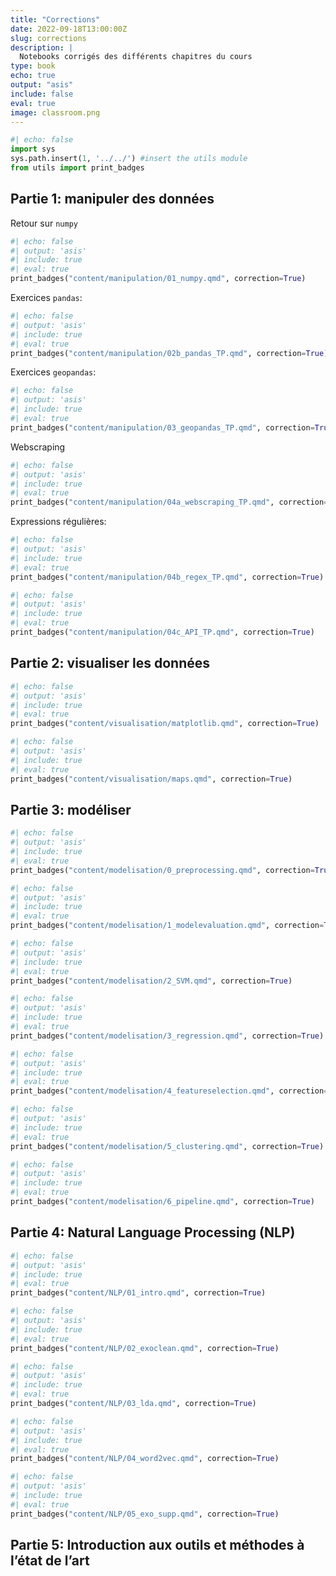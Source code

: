 ```yaml
---
title: "Corrections"
date: 2022-09-18T13:00:00Z
slug: corrections
description: |
  Notebooks corrigés des différents chapitres du cours
type: book
echo: true
output: "asis"
include: false
eval: true
image: classroom.png
---
```


::: {.cell .markdown}
```python
#| echo: false
import sys
sys.path.insert(1, '../../') #insert the utils module
from utils import print_badges
```
:::

## Partie 1: manipuler des données

Retour sur `numpy`

::: {.cell .markdown}
```python
#| echo: false
#| output: 'asis'
#| include: true
#| eval: true
print_badges("content/manipulation/01_numpy.qmd", correction=True)
```
:::

Exercices `pandas`:

::: {.cell .markdown}
```python
#| echo: false
#| output: 'asis'
#| include: true
#| eval: true
print_badges("content/manipulation/02b_pandas_TP.qmd", correction=True)
```
:::

Exercices `geopandas`:

::: {.cell .markdown}
```python
#| echo: false
#| output: 'asis'
#| include: true
#| eval: true
print_badges("content/manipulation/03_geopandas_TP.qmd", correction=True)
```
:::

Webscraping

::: {.cell .markdown}
```python
#| echo: false
#| output: 'asis'
#| include: true
#| eval: true
print_badges("content/manipulation/04a_webscraping_TP.qmd", correction=True)
```
:::

Expressions régulières:

::: {.cell .markdown}
```python
#| echo: false
#| output: 'asis'
#| include: true
#| eval: true
print_badges("content/manipulation/04b_regex_TP.qmd", correction=True)
```
:::

::: {.cell .markdown}
```python
#| echo: false
#| output: 'asis'
#| include: true
#| eval: true
print_badges("content/manipulation/04c_API_TP.qmd", correction=True)
```
:::

## Partie 2: visualiser les données


::: {.cell .markdown}
```python
#| echo: false
#| output: 'asis'
#| include: true
#| eval: true
print_badges("content/visualisation/matplotlib.qmd", correction=True)
```
:::

::: {.cell .markdown}
```python
#| echo: false
#| output: 'asis'
#| include: true
#| eval: true
print_badges("content/visualisation/maps.qmd", correction=True)
```
:::


## Partie 3: modéliser

::: {.cell .markdown}
```python
#| echo: false
#| output: 'asis'
#| include: true
#| eval: true
print_badges("content/modelisation/0_preprocessing.qmd", correction=True)
```
:::

::: {.cell .markdown}
```python
#| echo: false
#| output: 'asis'
#| include: true
#| eval: true
print_badges("content/modelisation/1_modelevaluation.qmd", correction=True)
```
:::

::: {.cell .markdown}
```python
#| echo: false
#| output: 'asis'
#| include: true
#| eval: true
print_badges("content/modelisation/2_SVM.qmd", correction=True)
```
:::

::: {.cell .markdown}
```python
#| echo: false
#| output: 'asis'
#| include: true
#| eval: true
print_badges("content/modelisation/3_regression.qmd", correction=True)
```
:::

::: {.cell .markdown}
```python
#| echo: false
#| output: 'asis'
#| include: true
#| eval: true
print_badges("content/modelisation/4_featureselection.qmd", correction=True)
```
:::

::: {.cell .markdown}
```python
#| echo: false
#| output: 'asis'
#| include: true
#| eval: true
print_badges("content/modelisation/5_clustering.qmd", correction=True)
```
:::

::: {.cell .markdown}
```python
#| echo: false
#| output: 'asis'
#| include: true
#| eval: true
print_badges("content/modelisation/6_pipeline.qmd", correction=True)
```
:::

## Partie 4: Natural Language Processing (NLP)

::: {.cell .markdown}
```python
#| echo: false
#| output: 'asis'
#| include: true
#| eval: true
print_badges("content/NLP/01_intro.qmd", correction=True)
```
:::

::: {.cell .markdown}
```python
#| echo: false
#| output: 'asis'
#| include: true
#| eval: true
print_badges("content/NLP/02_exoclean.qmd", correction=True)
```
:::

::: {.cell .markdown}
```python
#| echo: false
#| output: 'asis'
#| include: true
#| eval: true
print_badges("content/NLP/03_lda.qmd", correction=True)
```
:::

::: {.cell .markdown}
```python
#| echo: false
#| output: 'asis'
#| include: true
#| eval: true
print_badges("content/NLP/04_word2vec.qmd", correction=True)
```
:::


::: {.cell .markdown}
```python
#| echo: false
#| output: 'asis'
#| include: true
#| eval: true
print_badges("content/NLP/05_exo_supp.qmd", correction=True)
```
:::

## Partie 5: Introduction aux outils et méthodes à l'état de l'art
